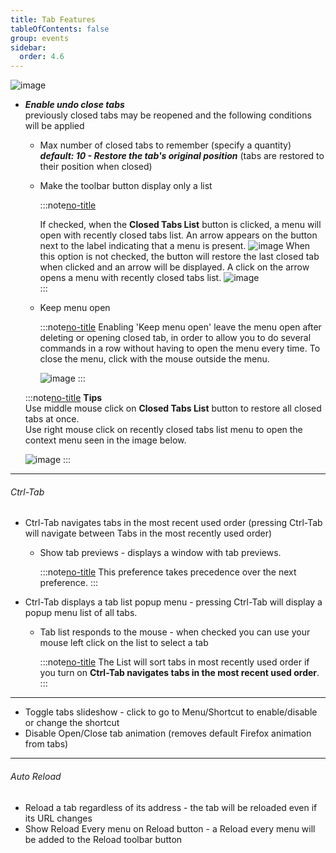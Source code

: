 ```yaml
---
title: Tab Features
tableOfContents: false
group: events
sidebar:
  order: 4.6
---
```



<Image class="help-img" src={eventsTabFeatures} alt="image" />

- **_Enable undo close tabs_** <br /> previously closed tabs may be reopened and the following
  conditions will be applied

  - Max number of closed tabs to remember (specify a quantity) **_default: 10 - Restore the tab's
    original position_** (tabs are restored to their position when closed)
  - Make the toolbar button display only a list

    :::note[no-title]

    <div class="grid grid-cols-[1fr,60px] gap-2">
      If checked, when the <b>Closed Tabs List</b> button is clicked, a menu will open with recently
      closed tabs list. An arrow appears on the button next to the label indicating that a menu is
      present.
      <Image class="!mt-0 w-[40px] self-center" src={closedListButton} alt="image" />
      When this option is not checked, the button will restore the last closed tab when clicked and
      an arrow will be displayed. A click on the arrow opens a menu with recently closed tabs list.
      <Image class="!mt-0 w-[55px] self-center" src={closedListMenuButton} alt="image" />
    </div>
    :::

  - Keep menu open

    :::note[no-title]
    Enabling 'Keep menu open' leave the menu open after deleting or opening closed tab, in order to
    allow you to do several commands in a row without having to open the menu every time. To close
    the menu, click with the mouse outside the menu.

    <Image src={keepMenuOpen} alt="image" />
    :::

  :::note[no-title]
  **Tips** <br /> Use middle mouse click on <b>Closed Tabs List</b> button to restore all closed
  tabs at once. <br />Use right mouse click on recently closed tabs list menu to open the context
  menu seen in the image below.

  <Image class="m-auto" src={closedTabsButtonContextMenu} alt="image" />
  :::

---

###### Ctrl-Tab

- Ctrl-Tab navigates tabs in the most recent used order (pressing Ctrl-Tab will navigate between
  Tabs in the most recently used order)

  - Show tab previews - displays a window with tab previews.

    :::note[no-title]
    This preference takes precedence over the next preference.
    :::

- Ctrl-Tab displays a tab list popup menu - pressing Ctrl-Tab will display a popup menu list of all
  tabs.

  - Tab list responds to the mouse - when checked you can use your mouse left click on the list to
    select a tab

    :::note[no-title]
    The List will sort tabs in most recently used order if you turn on <b>Ctrl-Tab navigates tabs in
    the most recent used order</b>.
    :::

---

- Toggle tabs slideshow - click to go to Menu/Shortcut to enable/disable or change the shortcut
- Disable Open/Close tab animation (removes default Firefox animation from tabs)

---

###### Auto Reload

- Reload a tab regardless of its address - the tab will be reloaded even if its URL changes
- Show Reload Every menu on Reload button - a Reload every menu will be added to the Reload toolbar
  button

[no-title]: #
